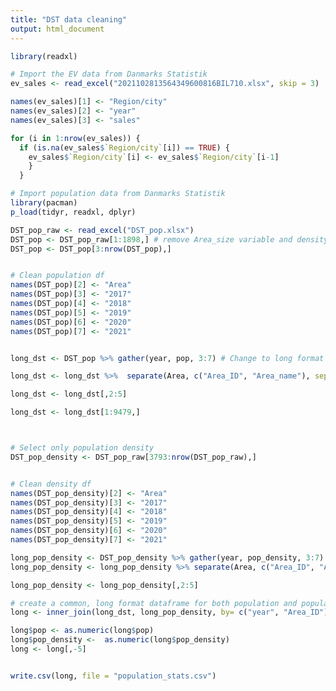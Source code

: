 ```yaml
---
title: "DST data cleaning"
output: html_document
---
```


```r
library(readxl)

# Import the EV data from Danmarks Statistik
ev_sales <- read_excel("2021102813564349600816BIL710.xlsx", skip = 3)

names(ev_sales)[1] <- "Region/city"
names(ev_sales)[2] <- "year"
names(ev_sales)[3] <- "sales"

for (i in 1:nrow(ev_sales)) {
  if (is.na(ev_sales$`Region/city`[i]) == TRUE) {
    ev_sales$`Region/city`[i] <- ev_sales$`Region/city`[i-1]
    }
  }

```


```r
# Import population data from Danmarks Statistik
library(pacman)
p_load(tidyr, readxl, dplyr)

DST_pop_raw <- read_excel("DST_pop.xlsx")
DST_pop <- DST_pop_raw[1:1898,] # remove Area_size variable and density variable
DST_pop <- DST_pop[3:nrow(DST_pop),]


# Clean population df
names(DST_pop)[2] <- "Area"
names(DST_pop)[3] <- "2017"
names(DST_pop)[4] <- "2018"
names(DST_pop)[5] <- "2019"
names(DST_pop)[6] <- "2020"
names(DST_pop)[7] <- "2021"


long_dst <- DST_pop %>% gather(year, pop, 3:7) # Change to long format

long_dst <- long_dst %>%  separate(Area, c("Area_ID", "Area_name"), sep = " ", extra='merge')

long_dst <- long_dst[,2:5]

long_dst <- long_dst[1:9479,]



# Select only population density
DST_pop_density <- DST_pop_raw[3793:nrow(DST_pop_raw),]


# Clean density df
names(DST_pop_density)[2] <- "Area"
names(DST_pop_density)[3] <- "2017"
names(DST_pop_density)[4] <- "2018"
names(DST_pop_density)[5] <- "2019"
names(DST_pop_density)[6] <- "2020"
names(DST_pop_density)[7] <- "2021"

long_pop_density <- DST_pop_density %>% gather(year, pop_density, 3:7)
long_pop_density <- long_pop_density %>% separate(Area, c("Area_ID", "Area_name"), sep = " ", extra='merge')

long_pop_density <- long_pop_density[,2:5]


```


```r

# create a common, long format dataframe for both population and population density
long <- inner_join(long_dst, long_pop_density, by= c("year", "Area_ID"))

long$pop <- as.numeric(long$pop)
long$pop_density <-  as.numeric(long$pop_density)
long <- long[,-5]


write.csv(long, file = "population_stats.csv")
```



